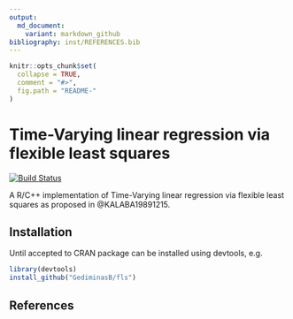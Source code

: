 ```yaml
---
output:
  md_document:
    variant: markdown_github
bibliography: inst/REFERENCES.bib
---
```


<!-- README.md is generated from README.Rmd. Please edit that file -->

```r
knitr::opts_chunk$set(
  collapse = TRUE,
  comment = "#>",
  fig.path = "README-"
)
```

# Time-Varying linear regression via flexible least squares

[![Build Status](https://travis-ci.org/GediminasB/fls.svg?branch=master)](https://travis-ci.org/GediminasB/fls)

A R/C++ implementation of Time-Varying linear regression via flexible least squares as proposed in @KALABA19891215.

## Installation
Until accepted to CRAN package can be installed using devtools, e.g.

```r
library(devtools)
install_github("GediminasB/fls")
```

## References
